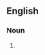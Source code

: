 ==English==

===Noun===
{{en-noun|head=[[prop]] [[comedian]]}}

# {{alternative form of|prop comic|lang=en}}